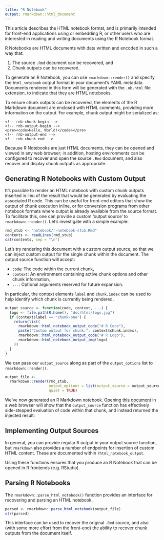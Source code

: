 ```yaml
---
title: "R Notebook"
output: rmarkdown::html_document
---
```


This article describes the HTML notebook format, and is primarily intended for
front-end applications using or embedding R, or other users who are interested
in reading and writing documents using the R Notebook format.

R Notebooks are HTML documents with data written and encoded in such a way that:

1. The source `.Rmd` document can be recovered, and
2. Chunk outputs can be recovered.

To generate an R Notebook, you can use `rmarkdown::render()` and specify the
`html_notebook` output format in your document's YAML metadata. Documents
rendered in this form will be generated with the `.nb.html` file extension, to
indicate that they are HTML notebooks.

To ensure chunk outputs can be recovered, the elements of the R Markdown
document are enclosed with HTML comments, providing more information on the
output. For example, chunk output might be serialized as:

```
<!-- rnb-chunk-begin -->
<!-- rnb-output-begin -->
<pre><code>Hello, World!</code></pre>
<!-- rnb-output-end -->
<!-- rnb-chunk-end -->
```

Because R Notebooks are just HTML documents, they can be opened and viewed in
any web browser; in addition, hosting environments can be configured to recover
and open the source `.Rmd` document, and also recover and display chunk outputs
as appropriate.

## Generating R Notebooks with Custom Output

It's possible to render an HTML notebook with custom chunk outputs inserted in 
lieu of the result that would be generated by evaluating the associated R code. 
This can be useful for front-end editors that show the output of chunk execution
inline, or for conversion programs from other notebook formats where output is 
already available from the source format. To facilitate this, one can provide a 
custom 'output source' to `rmarkdown::render()`. Let's investigate with a simple
example:

```r
rmd_stub <- "notebook/r-notebook-stub.Rmd"
contents <- readLines(rmd_stub)
cat(contents, sep = "\n")
```

Let's try rendering this document with a custom output source, so that we can
inject custom output for the single chunk within the document. The output source
function will accept:

- `code`: The code within the current chunk,
- `context`: An environment containing active chunk options and other chunk information,
- `...`: Optional arguments reserved for future expansion.

In particular, the context elements `label` and `chunk.index` can be used to 
help identify which chunk is currently being rendered.

```r
output_source <- function(code, context, ...) {
  logo <- file.path(R.home(), "doc/html/logo.jpg")
  if (context$label == "chunk-one") {
    return(list(
      rmarkdown::html_notebook_output_code("# R Code"),
      paste("Custom output for chunk:", context$chunk.index),
      rmarkdown::html_notebook_output_code("# R Logo"),
      rmarkdown::html_notebook_output_img(logo)
    ))
  }
}
```

We can pass our `output_source` along as part of the `output_options` list to
`rmarkdown::render()`.

```r
output_file <-
  rmarkdown::render(rmd_stub,
                    output_options = list(output_source = output_source),
                    quiet = TRUE)
```

We've now generated an R Markdown notebook. Opening
[this document](notebook/r-notebook-stub.nb.html) in a web browser will show
that the `output_source` function has effectively side-stepped evaluation of
code within that chunk, and instead returned the injected result:

## Implementing Output Sources

In general, you can provide regular R output in your output source function,
but `rmarkdown` also provides a number of endpoints for insertion of custom
HTML content. These are documented within `?html_notebook_output`.

Using these functions ensures that you produce an R Notebook that can be
opened in R frontends (e.g. RStudio).

## Parsing R Notebooks

The `rmarkdown::parse_html_notebook()` function provides an interface for
recovering and parsing an HTML notebook.

```r
parsed <- rmarkdown::parse_html_notebook(output_file)
str(parsed)
```

This interface can be used to recover the original `.Rmd` source, and also (with
some more effort from the front-end) the ability to recover chunk outputs from
the document itself.
